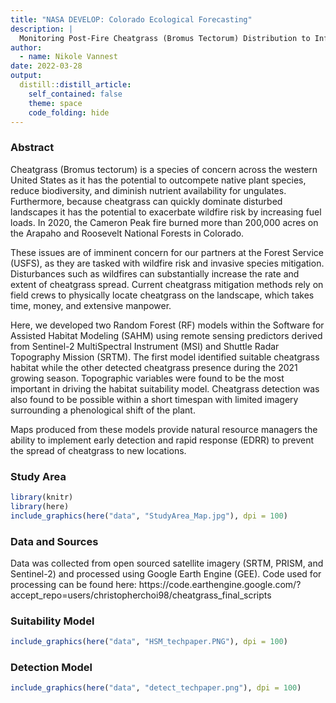 ```yaml
---
title: "NASA DEVELOP: Colorado Ecological Forecasting"
description: |
  Monitoring Post-Fire Cheatgrass (Bromus Tectorum) Distribution to Inform Management Planning
author:
  - name: Nikole Vannest
date: 2022-03-28
output:
  distill::distill_article:
    self_contained: false
    theme: space
    code_folding: hide
---
```


### Abstract
Cheatgrass (Bromus tectorum) is a species of concern across the western United States as it has the potential to outcompete native plant species, reduce biodiversity, and diminish nutrient availability for ungulates. Furthermore, because cheatgrass can quickly dominate disturbed landscapes it has the potential to exacerbate wildfire risk by increasing fuel loads. In 2020, the Cameron Peak fire burned more than 200,000 acres on the Arapaho and Roosevelt National Forests in Colorado. 

These issues are of imminent concern for our partners at the Forest Service (USFS), as they are tasked with wildfire risk and invasive species mitigation. Disturbances such as wildfires can substantially increase the rate and extent of cheatgrass spread. Current cheatgrass mitigation methods rely on field crews to physically locate cheatgrass on the landscape, which takes time, money, and extensive manpower. 

Here, we developed two Random Forest (RF) models within the Software for Assisted Habitat Modeling (SAHM) using remote sensing predictors derived from Sentinel-2 MultiSpectral Instrument (MSI) and Shuttle Radar Topography Mission (SRTM). The first model identified suitable cheatgrass habitat while the other detected cheatgrass presence during the 2021 growing season. Topographic variables were found to be the most important in driving the habitat suitability model. Cheatgrass detection was also found to be possible within a short timespan with limited imagery surrounding a phenological shift of the plant. 

Maps produced from these models provide natural resource managers the ability to implement early detection and rapid response (EDRR) to prevent the spread of cheatgrass to new locations. 

### Study Area

```r
library(knitr)
library(here)
include_graphics(here("data", "StudyArea_Map.jpg"), dpi = 100)
```


### Data and Sources

Data was collected from open sourced satellite imagery (SRTM, PRISM, and Sentinel-2) and processed using Google Earth Engine (GEE). Code used for processing can be found here: https://code.earthengine.google.com/?accept_repo=users/christopherchoi98/cheatgrass_final_scripts

### Suitability Model

```r
include_graphics(here("data", "HSM_techpaper.PNG"), dpi = 100)
```

### Detection Model

```r
include_graphics(here("data", "detect_techpaper.png"), dpi = 100)
```




